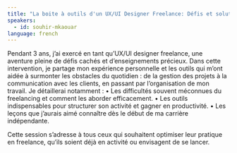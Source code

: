 ```yaml
---
title: "La boite à outils d'un UX/UI Designer Freelance: Défis et solutions"
speakers:
  - id: souhir-mkaouar
language: french
---
```


Pendant 3 ans, j’ai exercé en tant qu’UX/UI designer freelance, une aventure pleine de défis cachés et d’enseignements précieux. Dans cette intervention, je partage mon expérience personnelle et les outils qui m’ont aidée à surmonter les obstacles du quotidien : de la gestion des projets à la communication avec les clients, en passant par l’organisation de mon travail.
Je détaillerai notamment :
	•	Les difficultés souvent méconnues du freelancing et comment les aborder efficacement.
	•	Les outils indispensables pour structurer son activité et gagner en productivité.
	•	Les leçons que j’aurais aimé connaître dès le début de ma carrière indépendante.

Cette session s’adresse à tous ceux qui souhaitent optimiser leur pratique en freelance, qu’ils soient déjà en activité ou envisagent de se lancer.